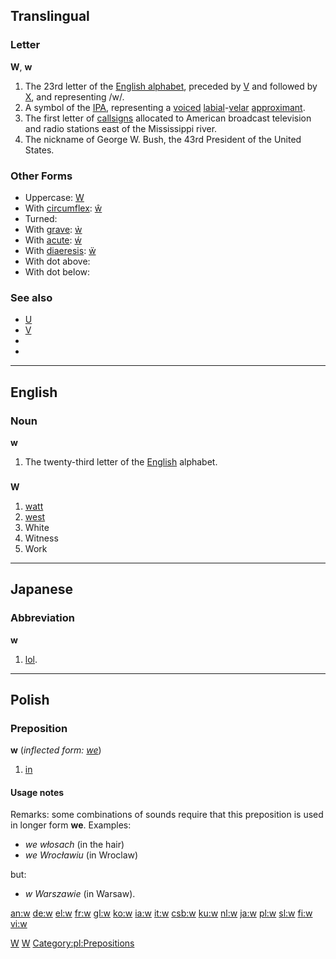 ==Translingual==

===Letter===
'''W''', '''w'''

# The 23rd letter of the [[Appendix:Roman script|English alphabet]], preceded by [[V]] and followed by [[X]], and representing /w/.
# A symbol of the [[IPA]], representing a [[voiced]] [[labial]]-[[velar]] [[approximant]].
# The first letter of [[callsign]]s allocated to American broadcast television and radio stations east of the Mississippi river.
# The nickname of George W. Bush, the 43rd President of the United States.

===Other Forms===
*Uppercase: [[W]]
*With [[circumflex]]: [[ŵ]]
*Turned: {{unicode|[[ʍ]]}}
*With [[grave]]: [[ẁ]]
*With [[acute]]: [[ẃ]]
*With [[diaeresis]]: [[ẅ]]
*With dot above: {{unicode|[[ẇ]]}}
*With dot below: {{unicode|[[ẉ]]}}

===See also===
*[[U]]
*[[V]]
*{{unicode|[[Ƿ]]}}
*{{unicode|[[ʬ]]}}

[[Category:Latin letters|W]]
[[Category:IPA symbols|W]]

----

==English==

===Noun===
'''w'''

# The twenty-third letter of the [[English]] alphabet.

==={{abbreviation}}===
'''W'''

# [[watt]]
# [[west]]
# White
# Witness
# Work

----

==Japanese==

===Abbreviation===
'''w'''

# {{internet}} [[lol]].

----

==Polish==

===Preposition===
'''w''' (''inflected form: [[we]]'')

# [[in]]

====Usage notes====
Remarks: some combinations of sounds require that this preposition is used in longer form '''we'''. Examples:
* ''we włosach'' (in the hair)
* ''we Wrocławiu'' (in Wroclaw)
but:
* ''w Warszawie'' (in Warsaw).

[[Category:pl:Prepositions]]

[[an:w]]
[[de:w]]
[[el:w]]
[[fr:w]]
[[gl:w]]
[[ko:w]]
[[ia:w]]
[[it:w]]
[[csb:w]]
[[ku:w]]
[[nl:w]]
[[ja:w]]
[[pl:w]]
[[sl:w]]
[[fi:w]]
[[vi:w]]